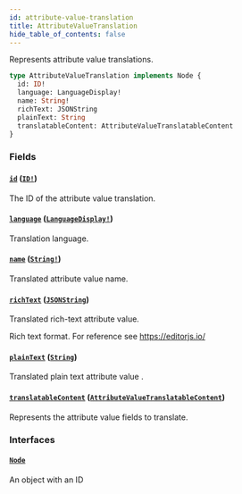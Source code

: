 ```yaml
---
id: attribute-value-translation
title: AttributeValueTranslation
hide_table_of_contents: false
---
```


Represents attribute value translations.

```graphql
type AttributeValueTranslation implements Node {
  id: ID!
  language: LanguageDisplay!
  name: String!
  richText: JSONString
  plainText: String
  translatableContent: AttributeValueTranslatableContent
}
```

### Fields

#### [`id`](#) ([`ID!`](../../../developer/api-reference/scalars/id))

The ID of the attribute value translation.

#### [`language`](#) ([`LanguageDisplay!`](../../../developer/api-reference/objects/language-display))

Translation language.

#### [`name`](#) ([`String!`](../../../developer/api-reference/scalars/string))

Translated attribute value name.

#### [`richText`](#) ([`JSONString`](../../../developer/api-reference/scalars/jsonstring))

Translated rich-text attribute value.

Rich text format. For reference see https://editorjs.io/

#### [`plainText`](#) ([`String`](../../../developer/api-reference/scalars/string))

Translated plain text attribute value .

#### [`translatableContent`](#) ([`AttributeValueTranslatableContent`](../../../developer/api-reference/objects/attribute-value-translatable-content))

Represents the attribute value fields to translate.

### Interfaces

#### [`Node`](../../../developer/api-reference/interfaces/node)

An object with an ID
